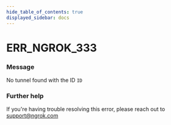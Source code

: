 ```yaml
---
hide_table_of_contents: true
displayed_sidebar: docs
---
```



# ERR_NGROK_333

### Message

No tunnel found with the ID `ID`

<ErrorDetails error="err_ngrok_333" />

### Further help

If you're having trouble resolving this error, please reach out to [support@ngrok.com](mailto:support@ngrok.com?subject=Help%20with%20ERR_NGROK_333)


